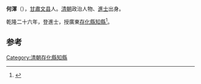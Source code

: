 '''何渾'''（{{bd|1678年||1744年}}），[[甘肅|甘肅]][[文县|文县]]人。[[清朝|清朝]]政治人物、[[進士|進士]]出身。

乾隆二十六年，登進士，授廣東[[存化縣|存化縣]][[知縣|知縣]]<ref>{{cite news|author=谭昌吉|title=文县进士名录|url=http://www.mzb.com.cn/html/Home/report/401167-1.htm|accessdate=2013-08-20|newspaper=中国民族报社信息中心|deadurl=yes|archiveurl=https://web.archive.org/web/20141227074115/http://www.mzb.com.cn/html/Home/report/401167-1.htm|archivedate=2014-12-27}}</ref>。

==参考==
{{reflist}}
{{清朝人物小作品}}
{{乾隆二十六年辛巳恩科殿試金榜}}
[[Category:清朝存化縣知縣|Category:清朝存化縣知縣]]